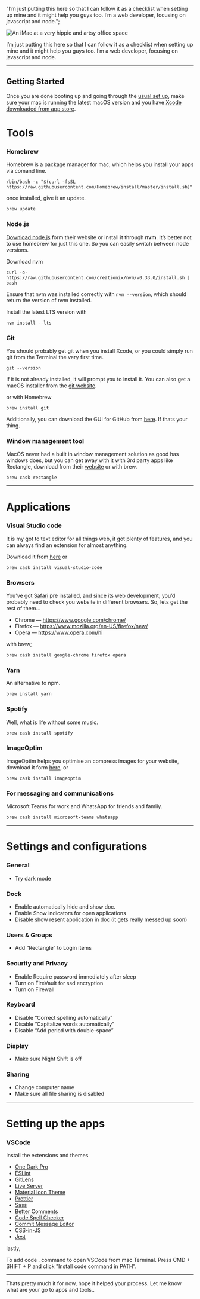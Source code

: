   "I’m just putting this here so that I can follow it as a checklist when setting up mine and it might help you guys too. I’m a web developer, focusing on javascript and node.";

![An iMac at a very hippie and artsy office space](/blog/mac.jpg)

I’m just putting this here so that I can follow it as a checklist when setting up mine and it might help you guys too. I’m a web developer, focusing on javascript and node.

---

## Getting Started

Once you are done booting up and going through the [usual set up](https://support.apple.com/en-in/guide/macbook-pro/apd831707cb3/mac), make sure your mac is running the latest macOS version and you have [Xcode downloaded from app store](https://apps.apple.com/us/app/xcode/id497799835).

# Tools

### Homebrew

Homebrew is a package manager for mac, which helps you install your apps via comand line.

```
/bin/bash -c "$(curl -fsSL https://raw.githubusercontent.com/Homebrew/install/master/install.sh)"
```

once installed, give it an update.

```
brew update
```

### Node.js

[Download node.js](https://nodejs.org/en/) form their website or install it through **nvm**. It’s better not to use homebrew for just this one. So you can easily switch between node versions.

Download nvm

```
curl -o- https://raw.githubusercontent.com/creationix/nvm/v0.33.0/install.sh | bash
```

Ensure that nvm was installed correctly with `nvm --version`, which should return the version of nvm installed.

Install the latest LTS version with

```
nvm install --lts
```

### Git

You should probably get git when you install Xcode, or you could simply run git from the Terminal the very first time.

```
git --version
```

If it is not already installed, it will prompt you to install it. You can also get a macOS installer from the [git website](https://git-scm.com).

or with Homebrew

```
brew install git
```

Additionally, you can download the GUI for GitHub from [here](https://desktop.github.com). If thats your thing.

### Window management tool

MacOS never had a built in window management solution as good has windows does, but you can get away with it with 3rd party apps like Rectangle, download from their [website](https://rectangleapp.com) or with brew.

```
brew cask rectangle
```

---

# Applications

### Visual Studio code

It is my got to text editor for all things web, it got plenty of features, and you can always find an extension for almost anything.

Download it from [here](https://code.visualstudio.com) or

```
brew cask install visual-studio-code
```

### Browsers

You’ve got [Safari](https://www.apple.com/in/safari/) pre installed, and since its web development, you’d probably need to check you website in different browsers. So, lets get the rest of them...

- Chrome — https://www.google.com/chrome/
- Firefox — https://www.mozilla.org/en-US/firefox/new/
- Opera — https://www.opera.com/hi

with brew;

```
brew cask install google-chrome firefox opera
```

### Yarn

An alternative to npm.

```
brew install yarn
```

### Spotify

Well, what is life without some music.

```
brew cask install spotify
```

### ImageOptim

ImageOptim helps you optimise an compress images for your website, download it form [here](https://imageoptim.com/mac), or

```
brew cask install imageoptim
```

### For messaging and communications

Microsoft Teams for work and WhatsApp for friends and family.

```
brew cask install microsoft-teams whatsapp
```

---

# Settings and configurations

### General

- Try dark mode

### Dock

- Enable automatically hide and show doc.
- Enable Show indicators for open applications
- Disable show resent application in doc (it gets really messed up soon)

### Users & Groups

- Add “Rectangle” to Login items

### Security and Privacy

- Enable Require password immediately after sleep
- Turn on FireVault for ssd encryption
- Turn on Firewall

### Keyboard

- Disable “Correct spelling automatically”
- Disable “Capitalize words automatically”
- Disable “Add period with double-space”

### Display

- Make sure Night Shift is off

### Sharing

- Change computer name
- Make sure all file sharing is disabled

---

# Setting up the apps

### VSCode

Install the extensions and themes

- [One Dark Pro](https://marketplace.visualstudio.com/items?itemName=zhuangtongfa.Material-theme)
- [ESLint](https://marketplace.visualstudio.com/items?itemName=dbaeumer.vscode-eslint)
- [GitLens](https://marketplace.visualstudio.com/items?itemName=eamodio.gitlens)
- [Live Server](https://marketplace.visualstudio.com/items?itemName=ritwickdey.LiveServer)
- [Material Icon Theme](https://marketplace.visualstudio.com/items?itemName=PKief.material-icon-theme)
- [Prettier](https://marketplace.visualstudio.com/items?itemName=esbenp.prettier-vscode)
- [Sass](https://marketplace.visualstudio.com/items?itemName=Syler.sass-indented)
- [Better Comments](https://marketplace.visualstudio.com/items?itemName=aaron-bond.better-comments)
- [Code Spell Checker](https://marketplace.visualstudio.com/items?itemName=streetsidesoftware.code-spell-checker)
- [Commit Message Editor](https://marketplace.visualstudio.com/items?itemName=adam-bender.commit-message-editor)
- [CSS-in-JS](https://marketplace.visualstudio.com/items?itemName=paulmolluzzo.convert-css-in-js)
- [Jest](https://marketplace.visualstudio.com/items?itemName=Orta.vscode-jest)

lastly,

To add code . command to open VSCode from mac Terminal. Press CMD + SHIFT + P and click "Install code command in PATH".

---

Thats pretty much it for now, hope it helped your process.
Let me know what are your go to apps and tools..
